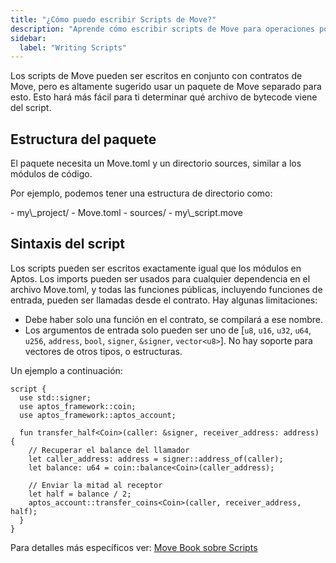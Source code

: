 ```yaml
---
title: "¿Cómo puedo escribir Scripts de Move?"
description: "Aprende cómo escribir scripts de Move para operaciones por lotes, tareas administrativas y flujos de transacciones complejas."
sidebar:
  label: "Writing Scripts"
---
```



Los scripts de Move pueden ser escritos en conjunto con contratos de Move, pero es altamente
sugerido usar un paquete de Move separado para esto. Esto hará más fácil para
ti determinar qué archivo de bytecode viene del script.

## Estructura del paquete

El paquete necesita un Move.toml y un directorio sources, similar a los módulos de código.

Por ejemplo, podemos tener una estructura de directorio como:

<FileTree>
  - my\_project/
    - Move.toml
    - sources/
      - my\_script.move
</FileTree>

## Sintaxis del script

Los scripts pueden ser escritos exactamente igual que los módulos en Aptos. Los imports pueden ser usados
para cualquier dependencia en el archivo Move.toml, y todas las funciones públicas, incluyendo
funciones de entrada, pueden ser llamadas desde el contrato. Hay algunas limitaciones:

- Debe haber solo una función en el contrato, se compilará a ese nombre.
- Los argumentos de entrada solo pueden ser uno de
  \[`u8`, `u16`, `u32`, `u64`, `u256`, `address`, `bool`, `signer`, `&signer`, `vector<u8>`].
  No hay soporte para vectores de otros tipos, o estructuras.

Un ejemplo a continuación:

```move
script {
  use std::signer;
  use aptos_framework::coin;
  use aptos_framework::aptos_account;

  fun transfer_half<Coin>(caller: &signer, receiver_address: address) {
    // Recuperar el balance del llamador
    let caller_address: address = signer::address_of(caller);
    let balance: u64 = coin::balance<Coin>(caller_address);

    // Enviar la mitad al receptor
    let half = balance / 2;
    aptos_account::transfer_coins<Coin>(caller, receiver_address, half);
  }
}
```

Para detalles más específicos ver:
[Move Book sobre Scripts](/build/smart-contracts/book/modules-and-scripts)
